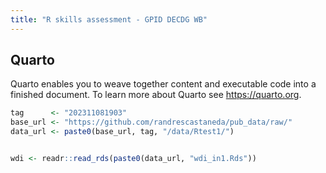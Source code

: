 ```yaml
---
title: "R skills assessment - GPID DECDG WB"
---
```


## Quarto

Quarto enables you to weave together content and executable code into a finished document. To learn more about Quarto see <https://quarto.org>.

```r
tag      <- "202311081903"
base_url <- "https://github.com/randrescastaneda/pub_data/raw/"
data_url <- paste0(base_url, tag, "/data/Rtest1/")


wdi <- readr::read_rds(paste0(data_url, "wdi_in1.Rds"))
```

